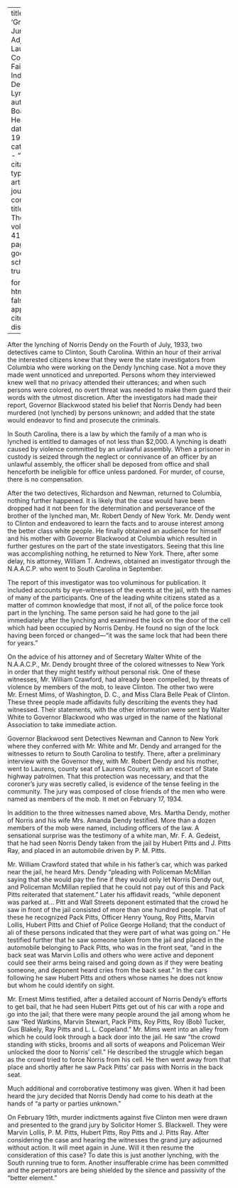 
---
title: 'Grand Jury Adjourns: Laurens County Fails to Indict Dendy Lynchers'
author: Boardman, Helen
date: May 1934
categories: 
  - ""
citation: 
  type: article-journal
  container-title: The Crisis
  volume: 41
  issue: 5
  page: 140
google-scholar: true

format:
  html:
    toc: false
    appendix-cite-as: display
---




After the lynching of Norris Dendy on the Fourth of July, 1933, two detectives came to Clinton, South Carolina. Within an hour of their arrival the interested citizens knew that they were the state investigators from Columbia who were working on the Dendy lynching case. Not a move they made went unnoticed and unreported. Persons whom they interviewed knew well that no privacy attended their utterances; and when such persons were colored, no overt threat was needed to make them guard their words with the utmost discretion. After the investigators had made their report, Governor Blackwood stated his belief that Norris Dendy had been murdered (not lynched) by persons unknown; and added that the state would endeavor to find and prosecute the criminals.

In South Carolina, there is a law by which the family of a man who is lynched is entitled to damages of not less than $2,000. A lynching is death caused by violence committed by an unlawful assembly. When a prisoner in custody is seized through the neglect or connivance of an officer by an unlawful assembly, the officer shall be deposed from office and shall henceforth be ineligible for office unless pardoned. For murder, of course, there is no compensation.

After the two detectives, Richardson and Newman, returned to Columbia, nothing further happened. It is likely that the case would have been dropped had it not been for the determination and perseverance of the brother of the lynched man, Mr. Robert Dendy of New York. Mr. Dendy went to Clinton and endeavored to learn the facts and to arouse interest among the better class white people. He finally obtained an audience for himself and his mother with Governor Blackwood at Columbia which resulted in further gestures on the part of the state investigators. Seeing that this line was accomplishing nothing, he returned to New York. There, after some delay, his attorney, William T. Andrews, obtained an investigator through the N.A.A.C.P. who went to South Carolina in September.

The report of this investigator was too voluminous for publication. It included accounts by eye-witnesses of the events at the jail, with the names of many of the participants. One of the leading white citizens stated as a matter of common knowledge that most, if not  all, of the police force took part in the lynching. The same person said he had gone to the jail immediately after the lynching and examined the lock on the door of the cell which had been occupied by Norris Denby. He found no sign of the lock having been forced or changed---"it was the same lock that had been there for years."

On the advice of his attorney and of Secretary Walter White of the N.A.A.C.P., Mr. Dendy brought three of the colored witnesses to New York in order that they might testify without personal risk. One of these witnesses, Mr. William Crawford, had already been compelled, by threats of violence by members of the mob, to leave Clinton. The other two were Mr. Ernest Mims, of Washington, D. C., and Miss Clara Belle Peak of Clinton. These three people made affidavits fully describing the events they had witnessed. Their statements, with the other information were sent by Walter White to Governor Blackwood who was urged in the name of the National Association to take immediate action.

Governor Blackwood sent Detectives Newman and Cannon to New York where they conferred with Mr. White and Mr. Dendy and arranged for the witnesses to return to South Carolina to testify. There, after a preliminary interview with the Governor they, with Mr. Robert Dendy and his mother, went to Laurens, county seat of Laurens County, with an escort of State highway patrolmen. That this protection was necessary, and that the coroner's jury was secretly called, is evidence of the tense feeling in the community. The jury was composed of close friends of the men who were named as members of the mob. It met on February 17, 1934.

In addition to the three witnesses named above, Mrs. Martha Dendy, mother of Norris and his wife Mrs. Amanda Dendy testified. More than a dozen members of the mob were named, including officers of the law. A sensational surprise was the testimony of a white man, Mr. F. A. Gedeist, that he had seen Norris Dendy taken from the jail by Hubert Pitts and J. Pitts Ray, and placed in an automobile driven by P. M. Pitts.

Mr. William Crawford stated that while in his father's car, which was parked near the jail, he heard Mrs. Dendy "pleading with Policeman McMillan saying that she would pay the fine if they would only let Norris Dendy out, and Policeman McMillan replied that he could not pay out of this and Pack Pitts reiterated that statement." Later his affidavit reads, "while deponent was parked at... Pitt and Wall Streets deponent estimated that the crowd he saw in front of the jail consisted of more than one hundred people. That of these he recognized Pack Pitts, Officer Henry Young, Roy Pitts, Marvin Lollis, Hubert Pitts and Chief of Police George Holland; that the conduct of ali of these persons indicated that they were part of what was going on." He testified further that he saw someone taken from the jail and placed in the automobile belonging to Pack Pitts, who was in the front seat, "and in the back seat was Marvin Lollis and others who were active and deponent could see their arms being raised and going down as if they were beating someone, and deponent heard cries from the back seat." In the cars following he saw Hubert Pitts and others whose names he does not know but whom he could identify on sight.

Mr. Ernest Mims testified, after a detailed account of Norris Dendy's efforts to get bail, that he had seen Hubert Pitts get out of his car with a rope and go into the jail; that there were many people around the jail among whom he saw "Red Watkins, Marvin Stewart, Pack Pitts, Roy Pitts, Roy (Bob) Tucker, Gus Blakely, Ray Pitts and L. L. Copeland." Mr. Mims went into an alley from which he could look through a back door into the jail. He saw "the crowd standing with sticks, brooms and all sorts of weapons and Policeman Weir unlocked the door to Norris' cell." He described the struggle which began as the crowd tried to force Norris from his cell. He then went away from that place and shortly after he saw Pack Pitts' car pass with Norris in the back seat.

Much additional and corroborative testimony was given. When it had been heard the jury decided that Norris Dendy had come to his death at the hands of "a party or parties unknown."

On February 19th, murder indictments against five Clinton men were drawn and presented to the grand jury by Solicitor Homer S. Blackwell. They were Marvin Lollis, P. M. Pitts, Hubert Pitts, Roy Pitts and J. Pitts Ray. After considering the case and hearing the witnesses the grand jury adjourned without action. It will meet again in June. Will it then resume the consideration of this case? To date this is just another lynching, with the South running true to form. Another insufferable crime has been committed and the perpetrators are being shielded by the silence and passivity of the "better element."

